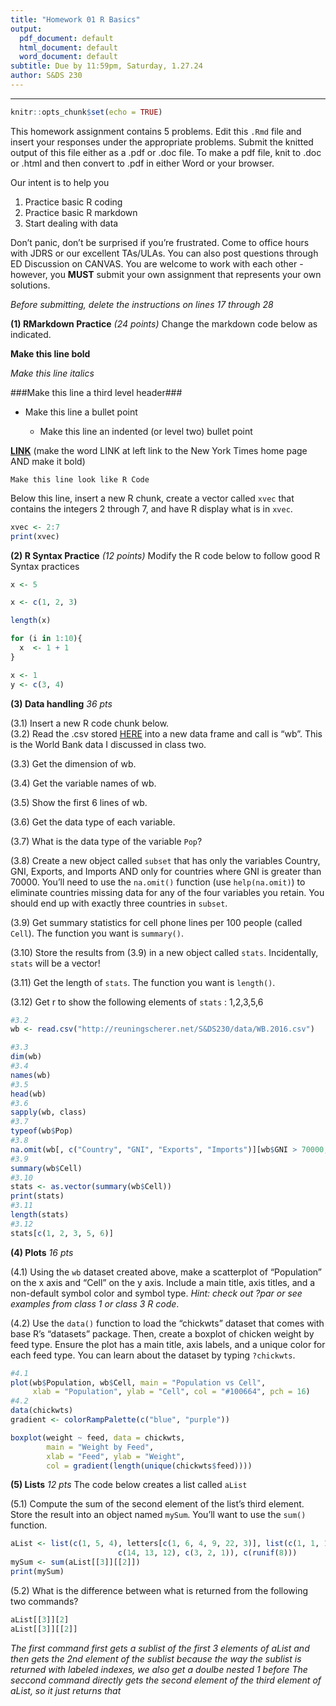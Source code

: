 ---
title: "Homework 01 R Basics"
output:
  pdf_document: default
  html_document: default
  word_document: default
subtitle: Due by 11:59pm, Saturday, 1.27.24
author: S&DS 230
---
_______________________________________________________________________________


```{r setup, include=FALSE}
knitr::opts_chunk$set(echo = TRUE)
```

This homework assignment contains 5 problems. Edit this `.Rmd` file and insert your responses under the appropriate problems. Submit the knitted output of this file either as a .pdf or .doc file.  To make a pdf file, knit to .doc or .html and then convert to .pdf in either Word or your browser.

Our intent is to help you

1.  Practice basic R coding
2.  Practice basic R markdown
3.  Start dealing with data

Don't panic, don't be surprised if you're frustrated.   Come to office hours with JDRS or our excellent TAs/ULAs.   You can also post questions through ED Discussion on CANVAS.
You are welcome to work with each other - however, you **MUST** submit your own assignment that represents your own solutions.

*Before submitting, delete the instructions on lines 17 through 28*

**(1)  RMarkdown Practice**  *(24 points)*  Change the markdown code below as indicated.

**Make this line bold**

*Make this line italics*

###Make this line a third level header###

+ Make this line a bullet point

  + Make this line an indented (or level two) bullet point

**[LINK](https://www.nytimes.com/)** (make the word LINK at left link to the New York Times home page AND make it bold)

```
Make this line look like R Code
```
Below this line, insert a new R chunk, create a vector called `xvec` that contains the integers 2 through 7, and have R display what is in `xvec`.
```{r eval=TRUE}
xvec <- 2:7
print(xvec)

```
**(2)  R Syntax Practice** *(12 points)* Modify the R code below to follow good R Syntax practices

```{r eval=FALSE}
x <- 5

x <- c(1, 2, 3)

length(x)

for (i in 1:10){
  x  <- 1 + 1
}

x <- 1
y <- c(3, 4)

```


**(3) Data handling** *36 pts* 

(3.1)  Insert a new R code chunk below.  
(3.2)  Read the .csv stored [HERE](http://reuningscherer.net/S&DS230/data/WB.2016.csv) into a new data frame and call is "wb".  This is the World Bank data I discussed in class two.

(3.3)  Get the dimension of wb.

(3.4)  Get the variable names of wb.

(3.5)  Show the first 6 lines of wb.

(3.6)  Get the data type of each variable.

(3.7)  What is the data type of the variable `Pop`?

(3.8)  Create a new object called `subset` that has only the variables Country, GNI, Exports, and Imports AND only for countries where GNI is greater than 70000.  You'll need to use the `na.omit()` function (use `help(na.omit)`) to eliminate countries missing data for any of the four variables you retain.  You should end up with exactly three countries in `subset`.

(3.9)  Get summary statistics for cell phone lines per 100 people (called `Cell`).   The function you want is `summary()`.

(3.10)  Store the results from (3.9) in a new object called `stats`.  Incidentally, `stats` will be a vector!

(3.11)  Get the length of `stats`.   The function you want is `length()`.

(3.12)  Get r to show the following elements of `stats` : 1,2,3,5,6

```{r}
#3.2
wb <- read.csv("http://reuningscherer.net/S&DS230/data/WB.2016.csv")

#3.3
dim(wb)
#3.4
names(wb)
#3.5
head(wb)
#3.6
sapply(wb, class)
#3.7
typeof(wb$Pop)
#3.8
na.omit(wb[, c("Country", "GNI", "Exports", "Imports")][wb$GNI > 70000, ])
#3.9
summary(wb$Cell)
#3.10
stats <- as.vector(summary(wb$Cell))
print(stats)
#3.11
length(stats)
#3.12
stats[c(1, 2, 3, 5, 6)]
```
**(4) Plots** *16 pts* 

(4.1) Using the `wb` dataset created above, make a scatterplot of "Population" on the x axis and "Cell" on the y axis. Include a main title, axis titles, and a non-default symbol color and symbol type. *Hint: check out ?par or see examples from class 1 or class 3 R code*.

(4.2) Use the `data()` function to load the "chickwts" dataset that comes with base R's "datasets" package. Then, create a boxplot of chicken weight by feed type. Ensure the plot has a main title, axis labels, and a unique color for each feed type.  You can learn about the dataset by typing `?chickwts`.  
```{r}
#4.1
plot(wb$Population, wb$Cell, main = "Population vs Cell",
     xlab = "Population", ylab = "Cell", col = "#100664", pch = 16)
#4.2
data(chickwts)
gradient <- colorRampPalette(c("blue", "purple"))

boxplot(weight ~ feed, data = chickwts,
        main = "Weight by Feed",
        xlab = "Feed", ylab = "Weight",
        col = gradient(length(unique(chickwts$feed))))
```




**(5) Lists** *12 pts* The code below creates a list called `aList`

(5.1)  Compute the sum of the second element of the list's third element. Store the result into an object named `mySum`. You'll want to use the `sum()` function.
```{r}
aList <- list(c(1, 5, 4), letters[c(1, 6, 4, 9, 22, 3)], list(c(1, 1, 1), 
                        c(14, 13, 12), c(3, 2, 1)), c(runif(8)))
mySum <- sum(aList[[3]][[2]])
print(mySum)
```

(5.2) What is the difference between what is returned from the following two commands?
```{r}
aList[[3]][2]
aList[[3]][[2]]
```

*The first command first gets a sublist of the first 3 elements of aList and then gets the 2nd element of the sublist*
*because the way the sublist is returned with labeled indexes, we also get a doulbe nested 1 before*
*The seccond command directly gets the second element of the third element of aList, so it just returns that*

&nbsp;  
&nbsp;
&nbsp;
&nbsp;




